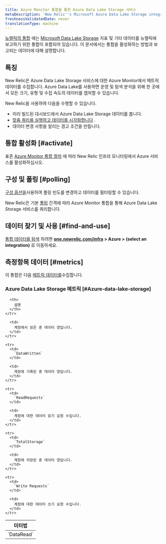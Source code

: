 ```yaml
---
title: Azure Monitor 통합을 통한 Azure Data Lake Storage 서비스
metaDescription: 'New Relic''s Microsoft Azure Data Lake Storage integration: what data it reports and how to enable it.'
freshnessValidatedDate: never
translationType: machine
---
```


[뉴렐릭의 통합](/docs/infrastructure/introduction-infra-monitoring) 에는 [Microsoft Data Lake Storage](https://learn.microsoft.com/en-us/azure/data-lake-store) 지표 및 기타 데이터를 뉴렐릭에 보고하기 위한 통합이 포함되어 있습니다. 이 문서에서는 통합을 활성화하는 방법과 보고되는 데이터에 대해 설명합니다.

## 특징

New Relic은 Azure Data Lake Storage 서비스에 대한 Azure Monitor에서 메트릭 데이터를 수집합니다. Azure Data Lake를 사용하면 운영 및 탐색 분석을 위해 한 곳에서 모든 크기, 유형 및 수집 속도의 데이터를 캡처할 수 있습니다.

New Relic을 사용하여 다음을 수행할 수 있습니다.

* 미리 빌드된 대시보드에서 Azure Data Lake Storage 데이터를 봅니다.
* [맞춤 쿼리를 실행하고 데이터를 시각화합니다](/docs/infrastructure/integrations-getting-started/getting-started/use-integration-data-new-relic-insights) .
* 데이터 변경 사항을 알리는 경고 조건을 만듭니다.

## 통합 활성화 [#activate]

표준 [Azure Monitor 통합 절차](/docs/infrastructure/microsoft-azure-integrations/azure-integrations-list/azure-monitor) 에 따라 New Relic 인프라 모니터링에서 Azure 서비스를 활성화하십시오.

## 구성 및 폴링 [#polling]

[구성 옵션을](/docs/infrastructure/microsoft-azure-integrations/azure-integrations-list/azure-monitor/#settings)사용하여 폴링 빈도를 변경하고 데이터를 필터링할 수 있습니다.

New Relic은 기본 [폴링](/docs/infrastructure/microsoft-azure-integrations/azure-integrations-list/azure-monitor/#settings) 간격에 따라 Azure Monitor 통합을 통해 Azure Data Lake Storage 서비스를 쿼리합니다.

## 데이터 찾기 및 사용 [#find-and-use]

[통합 데이터를 탐색](/docs/infrastructure/integrations/find-use-infrastructure-integration-data) 하려면 <DNT>**[one.newrelic.com/infra](https://one.newrelic.com/infra) &gt; Azure &gt; (select an integration)**</DNT> 로 이동하세요.

## 측정항목 데이터 [#metrics]

이 통합은 다음 [메트릭 데이터를](/docs/infrastructure/integrations-getting-started/getting-started/understand-integration-data-data-types#metric)수집합니다.

### Azure Data Lake Storage 메트릭 [#Azure-data-lake-storage]

<table>
  <thead>
    <tr>
      <th style={{ width: "300px" }}>
        미터법
      </th>

      <th>
        설명
      </th>
    </tr>
  </thead>

  <tbody>
    <tr>
      <td>
        `DataRead`
      </td>

      <td>
        계정에서 읽은 총 데이터 양입니다.
      </td>
    </tr>

    <tr>
      <td>
        `DataWritten`
      </td>

      <td>
        계정에 기록된 총 데이터 양입니다.
      </td>
    </tr>

    <tr>
      <td>
        `ReadRequests`
      </td>

      <td>
        계정에 대한 데이터 읽기 요청 수입니다.
      </td>
    </tr>

    <tr>
      <td>
        `TotalStorage`
      </td>

      <td>
        계정에 저장된 총 데이터 양입니다.
      </td>
    </tr>

    <tr>
      <td>
        `Write Requests`
      </td>

      <td>
        계정에 대한 데이터 쓰기 요청 수입니다.
      </td>
    </tr>
  </tbody>
</table>